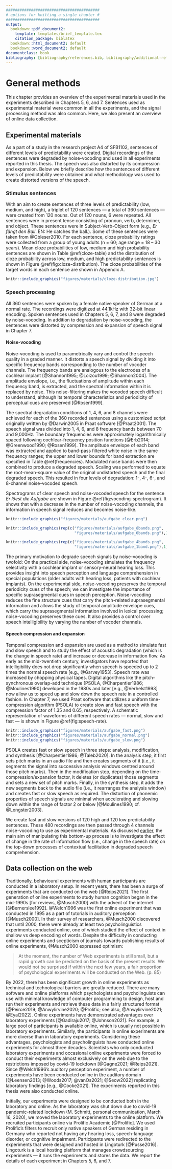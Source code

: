 ```yaml
---
#########################################
# options for knitting a single chapter #
#########################################
output:
  bookdown::pdf_document2:
    template: templates/brief_template.tex
    citation_package: biblatex
  bookdown::html_document2: default
  bookdown::word_document2: default
documentclass: book
bibliography: [bibliography/references.bib, bibliography/additional-references.bib]
---
```


# General methods {#chapter-methods}
\chaptermark{Methods}

This chapter provides an overview of the experimental materials used in the experiments described in Chapters 5, 6, and 7.
Sentences used as experimental material were common in all the experiments,
and the signal processing method was also common.
Here, we also present an overview of online data collection.

## Experimental materials {#experimental-materials}

As a part of a study in the research project A4 of SFB1102, sentences of different levels of predictability were created.
Digital recordings of the sentences were degraded by noise-vocoding and used in all experiments reported in this thesis.
The speech was also distorted by its compression and expansion.
<!-- In all the experiments in this thesis, we used spoken sentences which were degraded by noise-vocoding. -->
<!-- We processed those spoken sentences to create different versions of distorted speech. -->
Below we briefly describe how the sentences of different levels of predictability were obtained
and what methodology was used to create distorted versions of the speech.

### Stimulus sentences

With an aim to create sentences of three levels of predictability (low, medium, and high), a triplet of 120 sentences --- a total of 360 sentences --- were created from 120 nouns.
Out of 120 nouns, 6 were repeated.
All sentences were in present tense consisting of pronoun, verb, determiner, and object.
These sentences were in Subject-Verb-Object form (e.g., *Er fängt den Ball*. EN: He catches the ball.).
Some of these sentences were taken from @Obleser2010.
For each sentence, cloze probability ratings were collected from a group of young adults (n = 60; age range = 18 – 30 years).
Mean cloze probabilities of low, medium and high probability sentences are shown in Table \@ref(cloze-table) and
<!--Mean cloze probabilities were 0.022 (SD = 0.027; range = 0.00 – 0.09) for low predictability sentences,
0.274 (SD = 0.134; range = 0.1 – 0.55) for medium predictability sentences,
and 0.752 (SD = 0.123; range = 0.56 – 1.00) for high predictability sentences.-->
the distribution of cloze probability across low, medium, and high predictability sentences is shown in Figure \@ref(fig:cloze-distribution).
The cloze probabilities of the target words in each sentence are shown in Appendix A.

\begin{table}[ht]
\begin{center}
\caption{Cloze probabilities of high, medium and low predictability sentences} 
\label{cloze-table} 
\vskip 0.12in
\begin{tabular}{c c c}
\toprule
 & \multicolumn{2}{c}{Cloze probability} \\
\cmidrule(l){2-3}
Predictability & Mean $\pm$ SD & Range \\
\midrule
Low & 0.022 $\pm$ 0.027 & 0.00 – 0.09 \\
Medium & 0.274 $\pm$ 0.134 & 0.1 – 0.55 \\
High & 0.752 $\pm$ 0.123 & 0.56 – 1.00 \\
\bottomrule
\end{tabular}
\end{center}
\end{table}

```r
knitr::include_graphics("figures/materials/cloze-distribution.jpg")
```


### Speech processing {#speech-processing}

All 360 sentences were spoken by a female native speaker of German at a normal rate.
The recordings were digitized at 44.1kHz with 32-bit linear encoding.
Spoken sentences used in Chapters 5, 6, 7, and 8 were degraded by noise-vocoding.
In addition to degradation by noise-vocoding, the sentences were distorted by compression and expansion of speech signal in Chapter 7.

#### Noise-vocoding {#noise-vocoding}

<!-- If the cut-off frequencies of the bandwidth of the speech signal (i.e., the analysis band) and the bandwidth of the noise do not match then the resulting noise-vocoded speech becomes spectrally shifted [e.g., @Faulkner2012]. -->
Noise-vocoding is used to parametrically vary and control the speech quality in a graded manner.
<!-- It largely removes the spectral details of the speech signal but preserves the temporal and preiodicity cues [@Rosen1999]. -->
It distorts a speech signal by dividing it into specific frequency bands corresponding to the number of vocoder channels.
The frequency bands are analogous to the electrodes of a cochlear implant [@Shannon1995; @Loizou1999; @Shannon2004].
The amplitude envelope, i.e., the fluctuations of amplitude within each frequency band, is extracted, and the spectral information within it is replaced by noise.
This noise-filtering makes the vocoded speech difficult to understand, although its temporal characteristics and periodicity of perceptual cues are preserved [@Rosen1999].

The spectral degradation conditions of 1, 4, 6, and 8 channels were achieved for each of the 360 recorded sentences using a customized script originally written by @Darwin2005 in Praat software [@Praat2001].
The speech signal was divided into 1, 4, 6, and 8 frequency bands between 70 and 9,000Hz.
The boundary frequencies were approximately logarithmically spaced following cochlear-frequency position functions [@Erb2014; @Greenwood1990; @Rosen1999].
The amplitude envelope of each band was extracted and applied to band-pass filtered white noise in the same frequency ranges;
the upper and lower bounds for band extraction are specified in Table \@ref(frequencies).
Modulated noise bands were then combined to produce a degraded speech.
Scaling was performed to equate the root-mean-square value of the original undistorted speech and the final degraded speech.
This resulted in four levels of degradation: 1-, 4-, 6-, and 8-channel noise-vocoded speech.
<!-- The 1-channel noise-vocoding provides a baseline condition as speech encoded with only one frequency band is least to non-intelligible. -->
<!--However, speech vocoded through four or more channels has been shown to be well intelligible – Ueda and Nakajima (2017) derived from the factor analysis of spectral fluctuations in eight languages, including German, that four channels are sufficient, and they also identified the optimal boundary frequencies for 4 channels vocoding.
These are similar, although not identical, to the cochlear-frequency position function-based boundary frequencies chosen in the current study.-->

Spectrograms of clear speech and noise-vocoded speech for the sentence *Er löest die Aufgabe* are shown in Figure \@ref(fig:vocoding-spectrogram). It shows that with a decrease in the number of noise-vocoding channels, the information in speech signal reduces and becomes noise-like.

```r

knitr::include_graphics("figures/materials/aufgabe_clear.png")

knitr::include_graphics(rep(c("figures/materials/aufgabe_8bands.png",
                              "figures/materials/aufgabe_6bands.png"),1))

knitr::include_graphics(rep(c("figures/materials/aufgabe_4bands.png",
                              "figures/materials/aufgabe_1band.png"),1))

```

```{=tex}
\begin{table}[H]
\begin{center}
\tiny
\caption{Boundary frequencies (in Hz) for 1, 4, 6 and 8 channels noise-vocoding conditions} 
\label{frequencies} 
\vskip 0.12in
\begin{tabular}{llllllllll} 
\hline
Number of channels     &    Boundary frequencies \\
\hline
1   &   70    &   9000   &     &     &       &       &        &       &   \\

4   &   70    &   423   &   1304  &   3504  &   9000    &       &        &       &   \\

6   &   70    &   268   &   633   &   1304  &   2539    &   4813    &    9000    &       &   \\

8   &   70    &   207   &   423   &   764   &   1304    &   2156    &    3504    &   5634    &   9000\\
\hline
\end{tabular} 
\end{center} 
\end{table}
```

The primary motivation to degrade speech signals by noise-vocoding is twofold:
On the practical side, noise-vocoding simulates the frequency selectivity with a cochlear implant or sensory-neural hearing loss.
This provides insight into speech perception and language comprehension in special populations (older adults with hearing loss, patients with cochlear implants).
On the experimental side, noise-vocoding preserves the temporal periodicity cues of the speech;
we can investigate the importance of specific suprasegmental cues in speech perception.
Noise-vocoding reduces the fine structure cues that carry the pitch-related suprasegmental information
and allows the study of temporal amplitude envelope cues, which carry the suprasegmental information involved in lexical processing;
noise-vocoding preserves these cues.
It also provides a control over speech intelligibility by varying the number of vocoder channels.

#### Speech compression and expansion {#compression-expansion}

Temporal compression and expansion are used as a method to simulate fast and slow speech and
to study the effect of acoustic degradation (which is the change in speech rate) and increase or decrease in information flow.
As early as the mid-twentieth century, investigators have reported that intelligibility does not drop significantly when speech is speeded up to 2 times the normal speech rate [e.g., @Garvey1953].
Speech rate was increased by chopping physical tapes.
Digital algorithms like the pitch-synchronous overlap-add technique [PSOLA, @Charpentier1986; @Moulines1990] developed in the 1980s and later [e.g., @Verhelst1993] now allow us to speed up and slow down the speech rate in a controlled fashion.
In Chapter 7, we used Praat software that utilizes a uniform time-compression algorithm (PSOLA) to create slow and fast speech with the compression factor of 1.35 and 0.65, respectively.
A schematic representation of waveforms of different speech rates --- normal, slow and fast --- is shown in Figure \@ref(fig:speech-rate).

```r

knitr::include_graphics("figures/materials/aufgabe_fast.png")
knitr::include_graphics("figures/materials/aufgabe_normal.png")
knitr::include_graphics("figures/materials/aufgabe_slow.png")

```

PSOLA creates fast or slow speech in three steps: analysis, modification, and synthesis [@Charpentier1986; @Taleb2020].
In the analysis step, it first sets pitch marks in an audio file and then creates segments of it
(i.e., it segments the signal into successive analysis windows centred around those pitch marks).
Then in the modification step, depending on the time-compression/expansion factor, it deletes (or duplicates) those segments and sets a new set of pitch marks.
Finally, in the synthesis step, it adds the new segments back to the audio file (i.e., it rearranges the analysis window) and creates fast or slow speech as required.
The distortion of phonemic properties of speech signals are minimal when accelerating and slowing down within the range of factor 2 or below [@Moulines1990; cf. @Longster2003].

We create fast and slow versions of 120 high and 120 low predictability sentences.
These 480 recordings are then passed through 4 channels noise-vocoding to use as experimental materials.
As discussed [earlier](#research-goals), the main aim of manipulating this bottom-up process is to investigate the effect of change in the rate of information flow (i.e., change in the speech rate) on the top-down processes of contextual facilitation in degraded speech comprehension.
<!-- In Experiment 3, PSOLA algorithm in Praat software is used to increase the rate of speech by a factor of 0.65 before passing it through 4-channels noise-vocoding. -->

## Data collection on the web {#online-experiment}

<!--- Write a few sentences about similarity and dissimilarity about online and lab data collection.
- Cite the papers that have done such comparisons.
- Cite specifically the auditory modalities ones.
- Then mention Lingoturk, and Prolific.
- Mention screening in Prolific.

- Data colxn in lab and online
- Online expt hosting platform
- Recruiting participants online -->
Traditionally, behavioural experiments with human participants are conducted in a laboratory setup.
In recent years, there has been a surge of experiments that are conducted on the web [@Reips2021].
The first generation of online experiments to study human cognition began in the mid-1990s [for reviews, @Musch2000] with the advent of the internet [@Bernerslee1992].
@Welch1996 was the first online experiment that was conducted in 1995 as a part of tutorials in auditory perception [@Musch2000].
In their survey of researchers, @Musch2000 discovered that until 2000, there were already at least two psycholinguistics experiments conducted online,
one of which studied the effect of context in shallow vs deep encoding of words.
Despite the difficulty in conducting online experiments and scepticism of journals towards publishing results of online experiments,
@Musch2000 expressed optimism:

>
At the moment, the number of Web experiments is still small, but a rapid growth can be predicted on the basis of the present results.
We would not be surprised if within the next few years, a fair proportion of psychological experiments will be conducted on the Web. (p. 85)
<!-- > -->
<!-- > `r tufte::quote_footer('--- Musch & Reips, 2000, p. 85')` -->

<!-- It will be interesting to see how the experiences of the early researchers shape this new direction in psychological research." -->
By 2022, there has been significant growth in online experiments as technical and technological barriers are greatly reduced.
There are many software and online platforms which psychologists and psycholinguists can use with minimal knowledge of computer programming
to design, host and run their experiments and retrieve these data in a fairly structured format [@Peirce2019; @Anwylirvine2020; @Prolific; see also, @Anwylirvine2021; @Eyal2022].
Online experiments have demonstrated advantages over laboratory experiments [@Gadiraju2017; @Johnson2021].
For example, a large pool of participants is available online, which is usually not possible in laboratory experiments.
Similarly, the participants in online experiments are more diverse than in laboratory experiments.
Considering these advantages, psychologists and psycholinguists have conducted online experiments for almost three decades.
Scientists who only conducted laboratory experiments and occasional online experiments were forced to conduct their experiments almost exclusively on the web due to the restrictions imposed by covid-19 lockdown [@Gagne2021; @Reips2021].
Since @Welch1996's auditory perception experiment, a number of experiments have been conducted online in the auditory domain [@Leensen2013; @Woods2017; @vanOs2021; @Seow2022] replicating laboratory findings [e.g., @Cooke2021].
The experiments reported in this thesis were also conducted online.

Initially, our experiments were designed to be conducted both in the laboratory and online.
As the laboratory was shut down due to covid-19 pandemic-related lockdown (M. Schmitt, personal communication, March 16, 2020), we moved the laboratory experiments to the online platform.
We recruited participants online via Prolific Academic [@Prolific].
We used Prolific's filters to recruit only native speakers of German residing in Germany
who reported not having any hearing loss, speech-language disorder, or cognitive impairment.
Participants were redirected to the experiments that were designed and hosted in Lingoturk [@Pusse2016].
Lingoturk is a local hosting platform that manages crowdsourcing experiments --- it runs the experiments and stores the data.
We report the details of each experiment in Chapters 5, 6, and 7.

